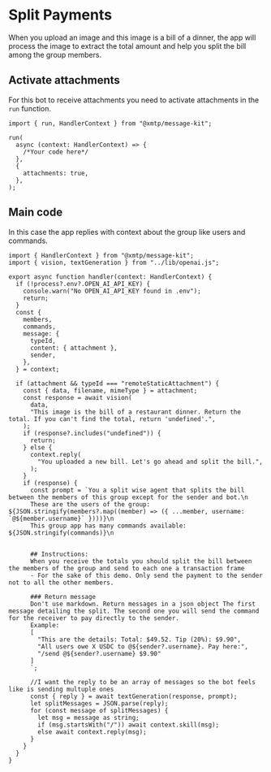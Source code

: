 # Split Payments

When you upload an image and this image is a bill of a dinner, the app will process the image to extract the total amount and help you split the bill among the group members.

## Activate attachments

For this bot to receive attachments you need to activate attachments in the `run` function.

```tsx [src/index.ts]
import { run, HandlerContext } from "@xmtp/message-kit";

run(
  async (context: HandlerContext) => {
    /*Your code here*/
  },
  {
    attachments: true,
  },
);
```

## Main code

In this case the app replies with context about the group like users and commands.

```tsx [src/handler/splitpayments.ts]
import { HandlerContext } from "@xmtp/message-kit";
import { vision, textGeneration } from "../lib/openai.js";

export async function handler(context: HandlerContext) {
  if (!process?.env?.OPEN_AI_API_KEY) {
    console.warn("No OPEN_AI_API_KEY found in .env");
    return;
  }
  const {
    members,
    commands,
    message: {
      typeId,
      content: { attachment },
      sender,
    },
  } = context;

  if (attachment && typeId === "remoteStaticAttachment") {
    const { data, filename, mimeType } = attachment;
    const response = await vision(
      data,
      "This image is the bill of a restaurant dinner. Return the total. If you can't find the total, return 'undefined'.",
    );
    if (response?.includes("undefined")) {
      return;
    } else {
      context.reply(
        "You uploaded a new bill. Let's go ahead and split the bill.",
      );
    }
    if (response) {
      const prompt = `You a split wise agent that splits the bill between the members of this group except for the sender and bot.\n
      These are the users of the group: ${JSON.stringify(members?.map((member) => ({ ...member, username: `@${member.username}` })))}\n
      This group app has many commands available: ${JSON.stringify(commands)}\n


      ## Instructions:
      When you receive the totals you should split the bill between the members of the group and send to each one a transaction frame
      - For the sake of this demo. Only send the payment to the sender not to all the other members.

      ### Return message
      Don't use markdown. Return messages in a json object The first message detailing the split. The second one you will send the command for the receiver to pay directly to the sender.
      Example:
      [
        "This are the details: Total: $49.52. Tip (20%): $9.90",
        "All users owe X USDC to @${sender?.username}. Pay here:",
        "/send @${sender?.username} $9.90"
      ]
      `;

      //I want the reply to be an array of messages so the bot feels like is sending multuple ones
      const { reply } = await textGeneration(response, prompt);
      let splitMessages = JSON.parse(reply);
      for (const message of splitMessages) {
        let msg = message as string;
        if (msg.startsWith("/")) await context.skill(msg);
        else await context.reply(msg);
      }
    }
  }
}
```
